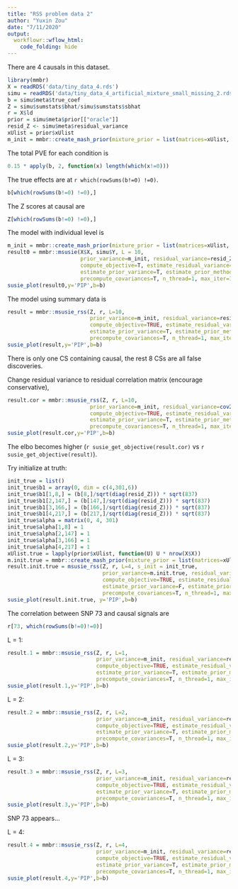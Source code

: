 ```yaml
---
title: "RSS problem data 2"
author: "Yuxin Zou"
date: "7/11/2020"
output:
  workflowr::wflow_html:
    code_folding: hide
---
```


There are 4 causals in this dataset.

```r
library(mmbr)
X = readRDS('data/tiny_data_4.rds')
simu = readRDS('data/tiny_data_4_artificial_mixture_small_missing_2.rds')
b = simu$meta$true_coef
Z = simu$sumstats$bhat/simu$sumstats$sbhat
r = X$ld
prior = simu$meta$prior[["oracle"]]
resid_Z <- simu$meta$residual_variance
xUlist = prior$xUlist
m_init = mmbr::create_mash_prior(mixture_prior = list(matrices=xUlist, weights=prior$pi), null_weight=prior$null_weight, max_mixture_len=-1)
```

The total PVE for each condition is
```r
0.15 * apply(b, 2, function(x) length(which(x!=0)))
```

The true effects are at `r which(rowSums(b!=0) !=0)`.
```r
b[which(rowSums(b!=0) !=0),]
```

The Z scores at causal are
```r
Z[which(rowSums(b!=0) !=0),]
```

The model with individual level is
```r
m_init = mmbr::create_mash_prior(mixture_prior = list(matrices=xUlist, weights=prior$pi), null_weight=prior$null_weight, max_mixture_len=-1)
result0 = mmbr::msusie(X$X, simu$Y, L = 10, 
                       prior_variance=m_init, residual_variance=resid_Z, 
                       compute_objective=T, estimate_residual_variance=F,
                       estimate_prior_variance=T, estimate_prior_method='EM', 
                       precompute_covariances=T, n_thread=1, max_iter=1000)
susie_plot(result0,y='PIP',b=b)
```

The model using summary data is
```r
result = mmbr::msusie_rss(Z, r, L=10, 
                          prior_variance=m_init, residual_variance=resid_Z, 
                          compute_objective=TRUE, estimate_residual_variance=F, 
                          estimate_prior_variance=T, estimate_prior_method='EM', 
                          precompute_covariances=T, n_thread=1, max_iter=1000, track_fit = T)
susie_plot(result,y='PIP',b=b)
```
There is only one CS containing causal, the rest 8 CSs are all false discoveries.

Change residual variance to residual correlation matrix (encourage conservative),
```r
result.cor = mmbr::msusie_rss(Z, r, L=10, 
                          prior_variance=m_init, residual_variance=cov2cor(resid_Z), 
                          compute_objective=TRUE, estimate_residual_variance=F, 
                          estimate_prior_variance=T, estimate_prior_method='EM', 
                          precompute_covariances=T, n_thread=1, max_iter=1000, track_fit = T)
susie_plot(result.cor,y='PIP',b=b)
```
The elbo becomes higher (`r susie_get_objective(result.cor)` vs `r susie_get_objective(result)`).

Try initialize at truth:
```r
init_true = list()
init_true$b1 = array(0, dim = c(4,301,6))
init_true$b1[1,8,] = (b[8,]/sqrt(diag(resid_Z))) * sqrt(837)
init_true$b1[2,147,] = (b[147,]/sqrt(diag(resid_Z))) * sqrt(837)
init_true$b1[3,166,] = (b[166,]/sqrt(diag(resid_Z))) * sqrt(837)
init_true$b1[4,217,] = (b[217,]/sqrt(diag(resid_Z))) * sqrt(837)
init_true$alpha = matrix(0, 4, 301)
init_true$alpha[1,8] = 1
init_true$alpha[2,147] = 1
init_true$alpha[3,166] = 1
init_true$alpha[4,217] = 1
xUlist.true = lapply(prior$xUlist, function(U) U * nrow(X$X))
m.init.true = mmbr::create_mash_prior(mixture_prior = list(matrices=xUlist.true, weights=prior$pi), null_weight=prior$null_weight, max_mixture_len=-1)
result.init.true = msusie_rss(Z, r, L=4, s_init = init_true,
                              prior_variance=m.init.true, residual_variance=cov2cor(resid_Z), 
                              compute_objective=TRUE, estimate_residual_variance=F, 
                              estimate_prior_variance=F, estimate_prior_method='EM', 
                              precompute_covariances=T, n_thread=1, max_iter=1000,track_fit=T)
susie_plot(result.init.true, y='PIP',b=b)
```

The correlation between SNP 73 and causal signals are
```r
r[73, which(rowSums(b!=0)!=0)]
```

L = 1:
```r
result.1 = mmbr::msusie_rss(Z, r, L=1, 
                            prior_variance=m_init, residual_variance=resid_Z, 
                            compute_objective=TRUE, estimate_residual_variance=F, 
                            estimate_prior_variance=T, estimate_prior_method='EM', 
                            precompute_covariances=T, n_thread=1, max_iter=1000, track_fit = T)
susie_plot(result.1,y='PIP',b=b)
```

L = 2:
```r
result.2 = mmbr::msusie_rss(Z, r, L=2, 
                            prior_variance=m_init, residual_variance=resid_Z, 
                            compute_objective=TRUE, estimate_residual_variance=F, 
                            estimate_prior_variance=T, estimate_prior_method='EM', 
                            precompute_covariances=T, n_thread=1, max_iter=1000, track_fit = T)
susie_plot(result.2,y='PIP',b=b)
```

L = 3:
```r
result.3 = mmbr::msusie_rss(Z, r, L=3, 
                            prior_variance=m_init, residual_variance=resid_Z, 
                            compute_objective=TRUE, estimate_residual_variance=F, 
                            estimate_prior_variance=T, estimate_prior_method='EM', 
                            precompute_covariances=T, n_thread=1, max_iter=1000, track_fit = T)
susie_plot(result.3,y='PIP',b=b)
```
SNP 73 appears...

L = 4:
```r
result.4 = mmbr::msusie_rss(Z, r, L=4, 
                            prior_variance=m_init, residual_variance=resid_Z, 
                            compute_objective=TRUE, estimate_residual_variance=F, 
                            estimate_prior_variance=T, estimate_prior_method='EM', 
                            precompute_covariances=T, n_thread=1, max_iter=1000, track_fit = T)
susie_plot(result.4,y='PIP',b=b)
```

